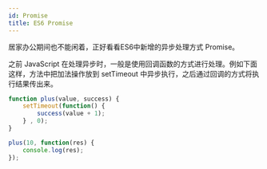 ```yaml
---
id: Promise
title: ES6 Promise
---
```


居家办公期间也不能闲着，正好看看ES6中新增的异步处理方式 Promise。

之前 JavaScript 在处理异步时，一般是使用回调函数的方式进行处理。例如下面这样，方法中把加法操作放到 setTimeout 中异步执行，之后通过回调的方式将执行结果传出来。

```javascript
function plus(value, success) {
    setTimeout(function() {
        success(value + 1);
    } , 0);
}

plus(10, function(res) {
    console.log(res);
});
```